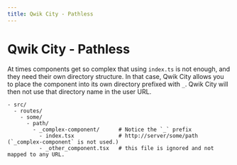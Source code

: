 ```yaml
---
title: Qwik City - Pathless
---
```


# Qwik City - Pathless

At times components get so complex that using `index.ts` is not enough, and they need their own directory structure. In that case, Qwik City allows you to place the component into its own directory prefixed with `_`. Qwik City will then not use that directory name in the user URL.

```
- src/
  - routes/
    - some/           
      - path/
        - _complex-component/      # Notice the `_` prefix
          - index.tsx              # http://server/some/path  (`_complex-component` is not used.)
          - _other_component.tsx   # this file is ignored and not mapped to any URL.
```
